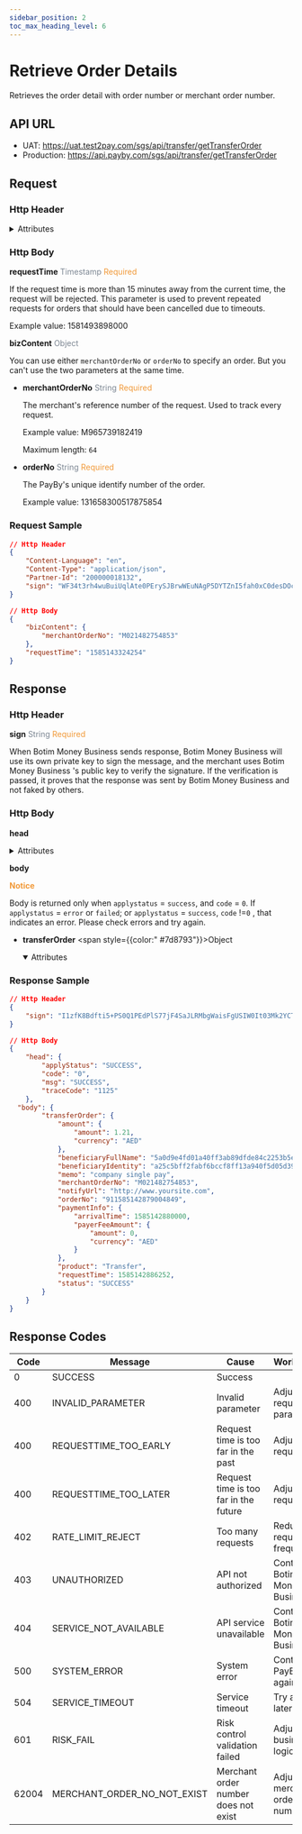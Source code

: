 ```yaml
---
sidebar_position: 2
toc_max_heading_level: 6
---
```


# Retrieve Order Details

Retrieves the order detail with order number or merchant order number.

## API URL

- UAT: https://uat.test2pay.com/sgs/api/transfer/getTransferOrder
- Production: https://api.payby.com/sgs/api/transfer/getTransferOrder

## Request

### Http Header

<details>
  <summary>Attributes</summary>
  <RequestHeader/>
</details>

### Http Body

**requestTime**   <font color = ' #7d8793'>Timestamp</font>   <font color = '#f19938'>Required</font>

If the request time is more than 15 minutes away from the current time, the request will be rejected. This parameter is used to prevent repeated requests for orders that should have been cancelled due to timeouts.

Example value: 1581493898000


**bizContent**   <font color = ' #7d8793'>Object</font>  

You can use either `merchantOrderNo`  or `orderNo` to specify an order. But you can't use the two parameters at the same time.

- **merchantOrderNo**   <font color = ' #7d8793'>String</font>    <font color = '#f19938'>Required</font>

  The merchant's reference number of the request. Used to track every request.

  Example value: M965739182419

  Maximum length: `64`
  

- **orderNo**   <font color = ' #7d8793'>String</font>    <font color = '#f19938'>Required</font>

  The PayBy's unique identify number of the order. 

  Example value: 131658300517875854
  

### Request Sample

```json
// Http Header
{
    "Content-Language": "en",
    "Content-Type": "application/json",
    "Partner-Id": "200000018132",
    "sign": "WF34t3rh4wuBuiUqlAte0PErySJBrwWEuNAgP5DYTZnI5fah0xC0desDOcLAakN1E6UccD8Yq4zuNBtkmLdA74eSkk2lb5+k+lP9/a5Aa7h12UtLc62JDpzQL/O3NgvPJCDBCat2Mmso5ihNOWKGyw/L4YhaqSrqHGfVEimiyrY/giBPJ5Ktof6Qyy2AiSNMAJPNzYFu73Kmc3ogYUKh487hLTNHGPPBsqPTIOO10+wG9/q0I3P90uOqXCYkoq7JyU3j1WkRZp5YmKTvIcfe4EJ/tsVtvBPVOw4ParnWD6nMlA59/y8K4D+wwZd7exbA/r85FRBkW+JdsY1z+yQJ7Q=="
}

// Http Body
{
    "bizContent": {
        "merchantOrderNo": "M021482754853"
    },
    "requestTime": "1585143324254"
}
```


## Response

### Http Header

**sign**   <font color = ' #7d8793'>String</font>   <font color = '#f19938'>Required</font>

When Botim Money Business sends response, Botim Money Business will use its own private key to sign the message, and the merchant uses Botim Money Business 's public key to verify the signature. If the verification is passed, it proves that the response was sent by Botim Money Business and not faked by others.


### Http Body

**head** 

<details>
  <summary>Attributes</summary>
    <ResponseHead/>
  </details>

**body** 

**<font color = '#f19938'>Notice </font>**

Body is returned only when `applystatus` = `success`, and `code` = `0`.
If `applystatus` = `error` or `failed`;  or `applystatus` = `success`, `code` !=`0` , that indicates an error. Please check errors and try again.

- **transferOrder** <span style={{color:" #7d8793"}}>Object</span>

  <details open={true}>
  <summary>Attributes</summary>
    <TransferToOrder />
  </details>


### Response Sample

```json
// Http Header
{
    "sign": "I1zfK8Bdfti5+PS0Q1PEdPlS77jF4SaJLRMbgWaisFgUSIW0It03Mk2YCTamWWzVN9ElGd1ditgvWS5/Kjff+yZofnVGc1UQQ2x3sfyz7Z8IL1lLz9KiM4c55b02gILe7VEecJox/Yu6fgURKb0GK3GRxgeUbzoqsIrDlHZ4cy5A1tNf5lAhaVOQ1Zfao0jc+l6nIW7gRhcZb/gOBrEGT5MkNLPbnwUxSkWDISlN3/IOBYgE5Eoaq+lbZO2ji7Xr0AsfKoC9sueVLeubbDRHWgN6fi1vewqA5FFKACS1+UUeXqR/x95MTR0cR6qnfOodf0c09GGyrTIR+x3M0vkFPw=="
}

// Http Body
{
	"head": {
        "applyStatus": "SUCCESS",
        "code": "0",
        "msg": "SUCCESS",
        "traceCode": "1125"
    },
  "body": {
        "transferOrder": {
            "amount": {
                "amount": 1.21,
                "currency": "AED"
            },
            "beneficiaryFullName": "5a0d9e4fd01a40ff3ab89dfde84c2253b5ea07c4ba8b4e5f25b81df3b73b9db0",
            "beneficiaryIdentity": "a25c5bff2fabf6bccf8ff13a940f5d05d3927c1501373ac6fa129d4fa688417c",
            "memo": "company single pay",
            "merchantOrderNo": "M021482754853",
            "notifyUrl": "http://www.yoursite.com",
            "orderNo": "911585142879004849",
            "paymentInfo": {
                "arrivalTime": 1585142880000,
                "payerFeeAmount": {
                    "amount": 0,
                    "currency": "AED"
                }
            },
            "product": "Transfer",
            "requestTime": 1585142886252,
            "status": "SUCCESS"
        }
    }
}
```

## Response Codes


| **Code**  | **Message**                     | **Cause**                                      | **Workaround**                     |
|-------|-----------------------------|--------------------------------------------|------------------------------|
| 0     | SUCCESS                     | Success                                    |                              |
| 400   | INVALID_PARAMETER           | Invalid parameter                          | Adjust request parameters    |
| 400   | REQUESTTIME_TOO_EARLY      | Request time is too far in the past        | Adjust request time          |
| 400   | REQUESTTIME_TOO_LATER      | Request time is too far in the future      | Adjust request time          |
| 402   | RATE_LIMIT_REJECT          | Too many requests                          | Reduce request frequency     |
| 403   | UNAUTHORIZED                | API not authorized                         | Contact Botim Money Business                |
| 404   | SERVICE_NOT_AVAILABLE      | API service unavailable                    | Contact Botim Money Business                |
| 500   | SYSTEM_ERROR               | System error                               | Contact PayBy, try again later |
| 504   | SERVICE_TIMEOUT            | Service timeout                            | Try again later              |
| 601   | RISK_FAIL                  | Risk control validation failed             | Adjust business logic        |
| 62004 | MERCHANT_ORDER_NO_NOT_EXIST | Merchant order number does not exist       | Adjust merchant order number |
